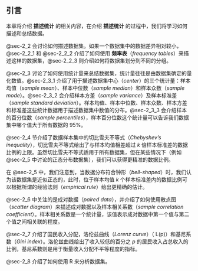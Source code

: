 ## 引言 {#sec-2_1}
本章将介绍 **描述统计** 的相关内容，在介绍 **描述统计** 的过程中，我们将学习如何描述和总结数据。

@sec-2_2 会讨论如何描述数据集。如果一个数据集中的数据差异相对较小，@sec-2_2_1 和 @sec-2_2_2 介绍了如何使用 **频率表**（*frequency tables*）来描述这样的数据集，@sec-2_2_3 则介绍如何将数据集划分到不同的分组。

@sec-2_3 讨论了如何使用统计量来总结数据集，统计量往往是由数据集确定的量化数值。@sec-2_3_1 介绍了用于描述数据集中心（*center*）的三个统计量：样本均值（*sample mean*）、样本中位数（*sample median*）和样本众数（*sample mode*）。@sec-2_3_2 会介绍样本方差（*sample variance*）及样本标准差（*sample standard deviation*）。样本均值、样本中位数、样本众数、样本方差和标准差这些统计数据用于描述数据集中数值的分布。@sec-2_3_3 会介绍样本的百分位数（*sample percentiles*），样本百分位数这个统计量可以告诉我们数据集中哪个值大于所有数据的 95%。

@sec-2_4 节介绍了数据样本集中的切比雪夫不等式（*Chebyshev’s inequality*），切比雪夫不等式给出了与样本均值相差超过 $k$ 倍样本标准差的数据比例的上限。虽然切比雪夫不等式适用于所有数据集，但在某些情况下（例如 @sec-2_5 中讨论的正态分布数据集），我们可以获得更精准的数据比例。

在 @sec-2_5 中，我们注意到，当数据分布符合钟形（*bell-shaped*）时，我们认为该数据集是近似正态的，此时，位于样本均值 $k$ 个样本标准差内的数据比例可以根据所谓的经验法则（*empirical rule*）给出更精确的估计。

@sec-2_6 中关注的是成对数据（*paired data*），并介绍了如何使用散点图（*scatter diagram*）来描述成对数据以及样本相关系数（*sample correlation coefficient*）。样本相关系数是一个统计量，该值表示成对数据中第一个值与第二个值之间相关联的程度。

@sec-2_7 介绍了国民收入分配，洛伦兹曲线（*Lorenz curve*）（ L(p)）和基尼系数（*Gini index*）。洛伦兹曲线给出了收入较低的百分之 $p$ 的居民收入占总收入的比例，基尼系数则是用于衡量收入分配不平等程度的指标。

@sec-2_8 介绍了如何使用 R 来分析数据集。
